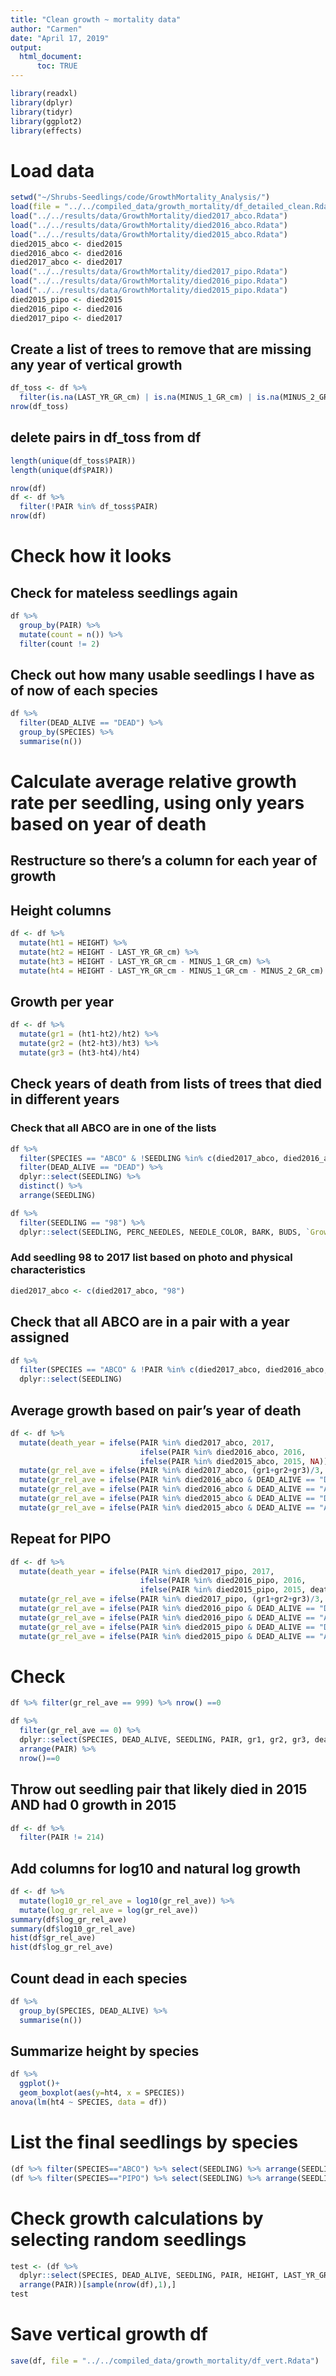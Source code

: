```yaml
---
title: "Clean growth ~ mortality data"
author: "Carmen"
date: "April 17, 2019"
output: 
  html_document:
      toc: TRUE
---
```


```r
library(readxl)
library(dplyr)
library(tidyr)
library(ggplot2)
library(effects)
```

# Load data
```r
setwd("~/Shrubs-Seedlings/code/GrowthMortality_Analysis/")
load(file = "../../compiled_data/growth_mortality/df_detailed_clean.Rdata")
load("../../results/data/GrowthMortality/died2017_abco.Rdata")
load("../../results/data/GrowthMortality/died2016_abco.Rdata")
load("../../results/data/GrowthMortality/died2015_abco.Rdata")
died2015_abco <- died2015
died2016_abco <- died2016
died2017_abco <- died2017
load("../../results/data/GrowthMortality/died2017_pipo.Rdata")
load("../../results/data/GrowthMortality/died2016_pipo.Rdata")
load("../../results/data/GrowthMortality/died2015_pipo.Rdata")
died2015_pipo <- died2015
died2016_pipo <- died2016
died2017_pipo <- died2017
```

## Create a list of trees to remove that are missing any year of vertical growth
```r
df_toss <- df %>% 
  filter(is.na(LAST_YR_GR_cm) | is.na(MINUS_1_GR_cm) | is.na(MINUS_2_GR_cm))
nrow(df_toss)
```

## delete pairs in df_toss from df
```r
length(unique(df_toss$PAIR))
length(unique(df$PAIR))

nrow(df)
df <- df %>% 
  filter(!PAIR %in% df_toss$PAIR)
nrow(df)
```


# Check how it looks

## Check for mateless seedlings again
```r
df %>% 
  group_by(PAIR) %>% 
  mutate(count = n()) %>% 
  filter(count != 2)
```

## Check out how many usable seedlings I have as of now of each species
```r
df %>% 
  filter(DEAD_ALIVE == "DEAD") %>% 
  group_by(SPECIES) %>% 
  summarise(n())
```

# Calculate average relative growth rate per seedling, using only years based on year of death

## Restructure so there's a column for each year of growth

## Height columns
```r
df <- df %>% 
  mutate(ht1 = HEIGHT) %>% 
  mutate(ht2 = HEIGHT - LAST_YR_GR_cm) %>% 
  mutate(ht3 = HEIGHT - LAST_YR_GR_cm - MINUS_1_GR_cm) %>% 
  mutate(ht4 = HEIGHT - LAST_YR_GR_cm - MINUS_1_GR_cm - MINUS_2_GR_cm)
```

## Growth per year
```r
df <- df %>% 
  mutate(gr1 = (ht1-ht2)/ht2) %>% 
  mutate(gr2 = (ht2-ht3)/ht3) %>% 
  mutate(gr3 = (ht3-ht4)/ht4)
```

## Check years of death from lists of trees that died in different years

### Check that all ABCO are in one of the lists
```r
df %>% 
  filter(SPECIES == "ABCO" & !SEEDLING %in% c(died2017_abco, died2016_abco, died2015_abco)) %>% 
  filter(DEAD_ALIVE == "DEAD") %>% 
  dplyr::select(SEEDLING) %>% 
  distinct() %>% 
  arrange(SEEDLING) 
```

```r
df %>% 
  filter(SEEDLING == "98") %>%
  dplyr::select(SEEDLING, PERC_NEEDLES, NEEDLE_COLOR, BARK, BUDS, `Growing?`) 
```

### Add seedling 98 to 2017 list based on photo and physical characteristics
```r
died2017_abco <- c(died2017_abco, "98")
```

## Check that all ABCO are in a pair with a year assigned
```r
df %>% 
  filter(SPECIES == "ABCO" & !PAIR %in% c(died2017_abco, died2016_abco, died2015_abco)) %>% 
  dplyr::select(SEEDLING)
```
 
## Average growth based on pair's year of death
```r
df <- df %>% 
  mutate(death_year = ifelse(PAIR %in% died2017_abco, 2017, 
                             ifelse(PAIR %in% died2016_abco, 2016, 
                             ifelse(PAIR %in% died2015_abco, 2015, NA)))) %>% 
  mutate(gr_rel_ave = ifelse(PAIR %in% died2017_abco, (gr1+gr2+gr3)/3, 999)) %>% 
  mutate(gr_rel_ave = ifelse(PAIR %in% died2016_abco & DEAD_ALIVE == "DEAD", (gr1+gr2)/2, gr_rel_ave)) %>% 
  mutate(gr_rel_ave = ifelse(PAIR %in% died2016_abco & DEAD_ALIVE == "ALIVE", (gr2+gr3)/2, gr_rel_ave)) %>% 
  mutate(gr_rel_ave = ifelse(PAIR %in% died2015_abco & DEAD_ALIVE == "DEAD", gr1, gr_rel_ave)) %>% 
  mutate(gr_rel_ave = ifelse(PAIR %in% died2015_abco & DEAD_ALIVE == "ALIVE", gr3, gr_rel_ave))
```

## Repeat for PIPO
```r
df <- df %>% 
  mutate(death_year = ifelse(PAIR %in% died2017_pipo, 2017, 
                             ifelse(PAIR %in% died2016_pipo, 2016, 
                             ifelse(PAIR %in% died2015_pipo, 2015, death_year)))) %>% 
  mutate(gr_rel_ave = ifelse(PAIR %in% died2017_pipo, (gr1+gr2+gr3)/3, gr_rel_ave)) %>% 
  mutate(gr_rel_ave = ifelse(PAIR %in% died2016_pipo & DEAD_ALIVE == "DEAD", (gr1+gr2)/2, gr_rel_ave)) %>% 
  mutate(gr_rel_ave = ifelse(PAIR %in% died2016_pipo & DEAD_ALIVE == "ALIVE", (gr2+gr3)/2, gr_rel_ave)) %>% 
  mutate(gr_rel_ave = ifelse(PAIR %in% died2015_pipo & DEAD_ALIVE == "DEAD", gr1, gr_rel_ave)) %>% 
  mutate(gr_rel_ave = ifelse(PAIR %in% died2015_pipo & DEAD_ALIVE == "ALIVE", gr3, gr_rel_ave))
```


# Check
```r
df %>% filter(gr_rel_ave == 999) %>% nrow() ==0
```

```r
df %>% 
  filter(gr_rel_ave == 0) %>% 
  dplyr::select(SPECIES, DEAD_ALIVE, SEEDLING, PAIR, gr1, gr2, gr3, death_year, gr_rel_ave) %>% 
  arrange(PAIR) %>% 
  nrow()==0
```

## Throw out seedling pair that likely died in 2015 AND had 0 growth in 2015
```r
df <- df %>% 
  filter(PAIR != 214)
```

## Add columns for log10 and natural log growth
```r
df <- df %>% 
  mutate(log10_gr_rel_ave = log10(gr_rel_ave)) %>% 
  mutate(log_gr_rel_ave = log(gr_rel_ave))
summary(df$log_gr_rel_ave)
summary(df$log10_gr_rel_ave)
hist(df$gr_rel_ave)
hist(df$log_gr_rel_ave)
```

## Count dead in each species
```r
df %>% 
  group_by(SPECIES, DEAD_ALIVE) %>% 
  summarise(n())
```

## Summarize height by species
```r
df %>% 
  ggplot()+
  geom_boxplot(aes(y=ht4, x = SPECIES))
anova(lm(ht4 ~ SPECIES, data = df))
```

# List the final seedlings by species
```r
(df %>% filter(SPECIES=="ABCO") %>% select(SEEDLING) %>% arrange(SEEDLING))[[1]]
(df %>% filter(SPECIES=="PIPO") %>% select(SEEDLING) %>% arrange(SEEDLING))[[1]]
```

# Check growth calculations by selecting random seedlings
```r
test <- (df %>% 
  dplyr::select(SPECIES, DEAD_ALIVE, SEEDLING, PAIR, HEIGHT, LAST_YR_GR_cm, MINUS_1_GR_cm,MINUS_2_GR_cm, gr1, gr2, gr3, death_year, gr_rel_ave, log_gr_rel_ave) %>% 
  arrange(PAIR))[sample(nrow(df),1),]
test
```


# Save vertical growth df
```r
save(df, file = "../../compiled_data/growth_mortality/df_vert.Rdata")
```
